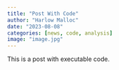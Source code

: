 ```yaml
---
title: "Post With Code"
author: "Harlow Malloc"
date: "2023-08-08"
categories: [news, code, analysis]
image: "image.jpg"
---
```


This is a post with executable code.

